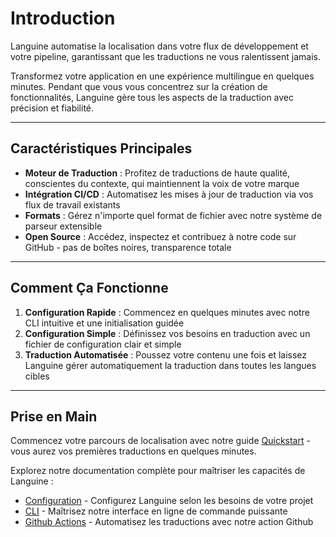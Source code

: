 # Introduction

Languine automatise la localisation dans votre flux de développement et votre pipeline, garantissant que les traductions ne vous ralentissent jamais.

Transformez votre application en une expérience multilingue en quelques minutes. Pendant que vous vous concentrez sur la création de fonctionnalités, Languine gère tous les aspects de la traduction avec précision et fiabilité.

---

## Caractéristiques Principales

- **Moteur de Traduction** : Profitez de traductions de haute qualité, conscientes du contexte, qui maintiennent la voix de votre marque
- **Intégration CI/CD** : Automatisez les mises à jour de traduction via vos flux de travail existants
- **Formats** : Gérez n'importe quel format de fichier avec notre système de parseur extensible
- **Open Source** : Accédez, inspectez et contribuez à notre code sur GitHub - pas de boîtes noires, transparence totale

---

## Comment Ça Fonctionne

1. **Configuration Rapide** : Commencez en quelques minutes avec notre CLI intuitive et une initialisation guidée
2. **Configuration Simple** : Définissez vos besoins en traduction avec un fichier de configuration clair et simple
3. **Traduction Automatisée** : Poussez votre contenu une fois et laissez Languine gérer automatiquement la traduction dans toutes les langues cibles

---

## Prise en Main

Commencez votre parcours de localisation avec notre guide [Quickstart](/docs/quickstart) - vous aurez vos premières traductions en quelques minutes.

Explorez notre documentation complète pour maîtriser les capacités de Languine :

- [Configuration](/docs/configuration) - Configurez Languine selon les besoins de votre projet
- [CLI](/docs/cli) - Maîtrisez notre interface en ligne de commande puissante
- [Github Actions](/docs/github-actions) - Automatisez les traductions avec notre action Github
